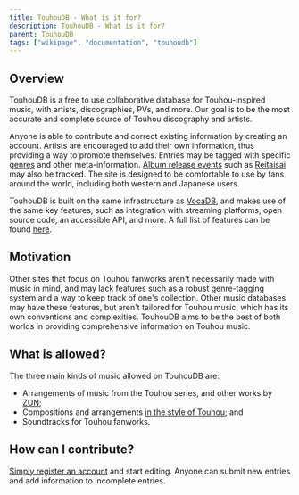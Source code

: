 ---
title: TouhouDB - What is it for?
description: TouhouDB - What is it for?
parent: TouhouDB
tags: ["wikipage", "documentation", "touhoudb"]
---

## Overview

TouhouDB is a free to use collaborative database for Touhou-inspired music, with artists, discographies, PVs, and more. Our goal is to be the most accurate and complete source of Touhou discography and artists.

Anyone is able to contribute and correct existing information by creating an account. Artists are encouraged to add their own information, thus providing a way to promote themselves. Entries may be tagged with specific [genres](https://touhoudb.com/Tag) and other meta-information. [Album release events](https://touhoudb.com/Event) such as [Reitaisai](https://touhoudb.com/Es/2/hakurei-jinja-reitaisai) may also be tracked. The site is designed to be comfortable to use by fans around the world, including both western and Japanese users.

TouhouDB is built on the same infrastructure as [VocaDB](https://vocadb.net/), and makes use of the same key features, such as integration with streaming platforms, open source code, an accessible API, and more. A full list of features can be found [here](https://wiki.vocadb.net/docs/footer/vocadb-what-is-it-for).

## Motivation

Other sites that focus on Touhou fanworks aren't necessarily made with music in mind, and may lack features such as a robust genre-tagging system and a way to keep track of one's collection. Other music databases may have these features, but aren't tailored for Touhou music, which has its own conventions and complexities. TouhouDB aims to be the best of both worlds in providing comprehensive information on Touhou music.

## What is allowed?

The three main kinds of music allowed on TouhouDB are:
* Arrangements of music from the Touhou series, and other works by [ZUN](https://touhoudb.com/Ar/1);
* Compositions and arrangements [in the style of Touhou](https://touhoudb.com/T/338); and
* Soundtracks for Touhou fanworks.

## How can I contribute?

[Simply register an account](https://touhoudb.com/User/Create) and start editing. Anyone can submit new entries and add information to incomplete entries.
